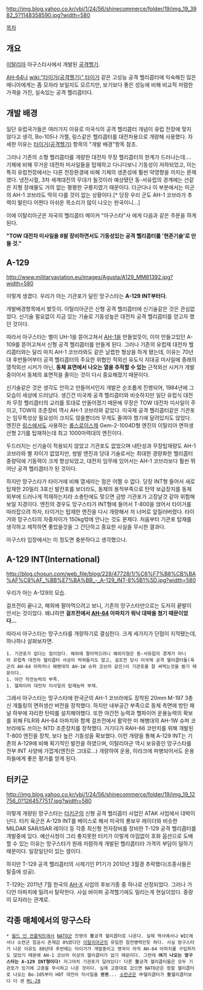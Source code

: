 http://img.blog.yahoo.co.kr/ybi/1/24/56/shinecommerce/folder/19/img_19_3982_5?1148358590.jpg?width=580

[[목차]]

== 개요 ==
[[이탈리아]] 아구스타사에서 개발된 [[공격헬기]].

[[AH-64]]나 [[wiki:"타이거(공격헬기)" 타이거]] 같은 고성능 공격 헬리콥터에 익숙해진 많은 매니아에게는 좀 모자라 보일지도 모르지만, 보기보다 좋은 성능에 비해 비교적 저렴한 가격을 가진, 실속있는 공격 헬리콥터다.

== 개발 배경 ==
일단 유럽국가들은 여러가지 이유로 미국식의 공격 헬리콥터 개념이 유럽 전장에 맞지 않다고 생각, Bo-105나 가젤, 링스같은 헬리콥터를 대전차용으로 개량해 사용했다. 자세한 이유는 [[타이거(공격헬기)]] 항목의 "개발 배경"항목 참조.

그러나 기존의 소형 헬리콥터를 개량한 대전차 무장 헬리콥터의 한계가 드러나는데…. 기체에 비해 무거운 대전차 미사일들을 탑재하고 다니다보니 기동성이 저하되었고, 이는 특히 유럽전장에서는 다른 전장환경에 비해 기체의 생존성에 훨씬 악영향을 끼치는 문제였다. 냉전시절, 3차 세계대전의 무대가 될것이라 예상됐던 동-서유럽의 경계에는 산같은 지형 장애물도 거의 없는 평평한 구릉지였기 때문이다. 더군다나 이 부분에서는 미군의 AH-1 코브라도 딱히 다를 것이 없는 상황이다.[* 당장 우리 군도 AH-1 코브라가 추력이 딸린다 어쩐다 아쉬운 목소리가 많이 나오는 판국이니...]

이에 이탈리아군은 자국의 헬리콥터 메이커 "아구스타"사 에게 다음과 같은 주문을 하게 된다.

'''"TOW 대전차 미사일을 8발 장비하면서도 기동성있는 공격 헬리콥터를 '현존기술'로 만들 것."'''

== A-129 ==
http://www.militaryaviation.eu/images/Agusta/A129_MM81392.jpg?width=580

이렇게 생겼다. 우리가 아는 기관포가 달린 망구스타는 '''A-129 INT부터다.'''

개발배경항목에서 봤듯이. 이탈리아군은 신형 공격 헬리콥터에 신기술같은 것은 관심없었다. 신기술 필요없이 지금 있는 기술로 기동성높은 대전차 공격 헬리콥터를 얻고자 했던 것이다. 

따라서 아구스타는 벨이 UH-1을 뜯어고쳐서 [[AH-1]]을 만들었듯이, 이미 만들고있던 A-109를 뜯어고쳐서 신형 공격 헬리콥터를 만들게 된다. 그러나 기존의 유럽제 대전차 헬리콥터와는 달리 마치 AH-1 코브라와도 같은 날렵한 형상을 하게 됐는데, 이유는 70년대 후반들어부터 공격 헬리콥터의 주요한 위협인 적외선 유도식 지대공 미사일에 종래의 열적외선 시커가 아닌, '''동체 표면에서 나오는 열을 추적할 수 있는''' 근적외선 시커가 개발중이어서 동체의 표면적을 줄이는 것이 다시 중요해졌기 때문이다.

신기술같은 것은 생각도 안하고 만들어서인지 개발은 순조롭게 진행되어, 1984년에 그 모습이 세상에 드러났다. 생긴건 미국제 공격 헬리콥터와 비슷하지만 일단 유럽식 대전차 무장 헬리콥터의 교리를 토대로 만들어졌기 때문에 무장은 TOW 대전차 미사일이 주이고, TOW의 조준장비 역시 AH-1 코브라와 같았다. 미국제 공격 헬리콥터같은 기관포는 임무특성상 필요성이 크지도 않을뿐더러 무게도 줄여야 했기에 달려있지도 않았다. 엔진은 [[링스]]에서도 사용하는 [[롤스로이스]]제 Gem-2-1004D형 엔진의 이탈리아 면허생산형 2기를 탑재하는데 최고 1000마력대의 엔진이다.

두드러지는 신기술이 적용되지 않았고 기관포도 없었으며 내탄성과 무장탑재량도 AH-1 코브라와 별 차이가 없었지만, 쌍발 엔진과 당대 기술로서는 최대한 경량화한 헬리콥터 중량덕에 기동력이 크게 향상되었고, 대전차 임무에 있어서는 AH-1 코브라보다 훨씬 뛰어난 공격 헬리콥터가 된 것이다.

하지만 망구스타가 타이거에 비해 열세라는 점은 어쩔 수 없다. 당장 INT형 들어서 새로 탑재한 20밀리 3포신 발칸포를 보더라도, 동체의 용적부족으로 탄약 보급장치를 동체 외부에 드러나게 적재하는지라 소총탄에도 맞으면 금방 기관포가 고장날것 같아 위험해보일 지경이다. 엔진의 경우도 망구스타가 INT형에 들어서 T-800을 얹어서 타이거를 따라잡으려 하자, 타이거는 탑재한 엔진을 다시 개량해서 저 너머로 앞질러버렸다. 타이거와 망구스타의 자중차이가 150kg밖에 안나는 것도 문제다. 처음부터 기관포 탑재를 생각하고 제작하면 좋았을것을 그 간단하고 중요한 사실을 무시한 결과다.

아구스타 입장에서는 이 정도면 충분하다고 생각했으나.

== A-129 INT(International) ==
http://blog.chosun.com/web_file/blog/228/47728/1/%C6%F7%B8%CB%BA%AF%C8%AF_%BB%E7%BA%BB_-_A-129_INT-8%5B1%5D.jpg?width=580

우리가 아는 A-129의 모습. 

걸프전이 끝나고, 해외에 팔아먹으려고 보니, 기존의 망구스타만으로는 도저히 끝발이 안서는 것이었다. 왜냐하면 '''걸프전에서 [[AH-64]] 아파치가 워낙 대박을 쳤기 때문이었다...'''

따라서 아구스타는 망구스타를 개량하기로 결심한다. 크게 세가지가 단점이 지적됐는데, 하나하나 살펴보자면.

 1. 기관포가 없다는 점이었다. 해외에 팔아먹으려니 해외지형은 동-서유럽의 경계가 아니라 유럽측 대전차 헬리콥터 사상이 먹혀들지도 않고, 걸프전 당시 미국제 공격 헬리콥터들(육군의 AH-64 아파치나 해병대의 AH-1W 슈퍼 코브라 같은)이 기관포를 잘 써먹는것을 봤기 때문이다.
 1. 야간 작전능력의 부족.
 1. 헬파이어 대전차 미사일의 탑재능력 부재.

그래서 아구스타는 망구스타에 한국군의 AH-1 코브라에도 장착된 20mm M-197 3총신 개틀링의 면허생산 버전을 장착했다. 하지만 내부공간 부족으로 동체 측면에 방탄 패널 하부에 자리한 탄띠를 설치해야했다. 또한 야간전 능력과 헬파이어 운용능력의 확보를 위해 FILR와 AH-64 아파치와 함께 걸프전에서 활약한 미 해병대의 AH-1W 슈퍼 코브라에도 쓰이는 NTD 조준장치를 장착했다. 거기다가 RAH-66 코만치를 위해 개발된 T-800 엔진을 장착, 보다 높은 기동성을 확보했다. 이런 개량을 통해 A-129 INT는 기존의 A-129에 비해 획기적인 발전을 하였으며, 이탈리아군 역시 보유중인 망구스타를 전부 INT 사양에 가깝게(엔진은 그대로...) 개량하여 운용, 이라크에 파병되어서도 운용자들에게 좋은 평가를 얻게 된다.

== 터키군 ==
http://img.blog.yahoo.co.kr/ybi/1/24/56/shinecommerce/folder/19/img_19_12756_0?1264577517.jpg?width=580

이렇게 개량된 망구스타는 [[터키]]군의 신형 공격 헬리콥터 사업인 ATAK 사업에서 대박이 난다. 터키 육군은 A-129 INT를 베이스로 해서 미국의 롱보우 레이더와 비슷한 MILDAR SAR/ISAR 레이더 등 각종 최신형 전자장비를 장비한 T-129 공격 헬리콥터를 개발중에 있다. 예산사정이 그리 좋지못한 터키가 이렇게 아낌없이 호화 옵션으로 도배할 수 있는 이유는 망구스타가 원래 저렴하게 개발된 헬리콥터라 가격의 부담이 덜하기 때문이다. 일장일단이 있는 셈이다.

하지만 T-129 공격 헬리콥터의 시제기인 P1기가 2010년 3월경 추락했다(조종사들은 탈출에 성공).

T-129는 2011년 7월 한국의 [[AH-X]] 사업의 후보기종 중 하나로 선정되었다. 그러나 가디언 아파치에 밀려서 탈락한다. 사실 바이퍼 공격헬기에도 밀리는게 현실이었다. 중량이 모자라는 관계로.

== 각종 매체에서의 망구스타 ==
 * [[월드 인 컨플릭트]]에서 [[NATO]]군 진영의 重공격 헬리콥터로 나온다. 실제 역사에서나 WIC에서나 소련군 침공시 존재감 0%였다던 [[이탈리아군]]의 유일한 참전병력인듯 하다. 사실 망구스타가 나온 이유도 80년대 후반에는 타이거가 개발중이고 영국이 아직 AH-64 아파치를 구입하지도 않았기 때문에 AH-1 코브라 이상의 헬리콥터가 없기 때문이다. 그런데 '''여기 나오는 망구스타는 A-129 INT형이다!''' 자그마치 기관포가 달려있다! 다른 重공격 헬리콥터들은 모두 기관포가 있기에 고증을 무시하고 나온 것이다. 실제 고증대로 갔으면 NATO군은 정찰 헬리콥터로 나오는 Bo-105부터 HOT 대전차 미사일을 뿜뿜... [[소련군]]은 中헬리콥터가 重헬리콥터보다 더 센 [[Mi-28]]

